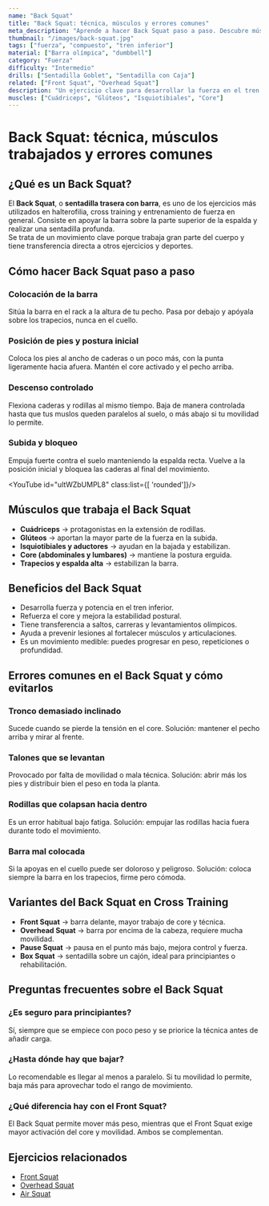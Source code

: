 ```yaml
---
name: "Back Squat"
title: "Back Squat: técnica, músculos y errores comunes"
meta_description: "Aprende a hacer Back Squat paso a paso. Descubre músculos trabajados, beneficios y errores comunes de la sentadilla trasera."
thumbnail: "/images/back-squat.jpg"
tags: ["fuerza", "compuesto", "tren inferior"]
material: ["Barra olímpica", "dumbbell"]
category: "Fuerza"
difficulty: "Intermedio"
drills: ["Sentadilla Goblet", "Sentadilla con Caja"]
related: ["Front Squat", "Overhead Squat"]
description: "Un ejercicio clave para desarrollar la fuerza en el tren inferior, enfocado en los cuádriceps, glúteos y isquiotibiales."
muscles: ["Cuádriceps", "Glúteos", "Isquiotibiales", "Core"]
---
```


# Back Squat: técnica, músculos trabajados y errores comunes 

## ¿Qué es un Back Squat?
El **Back Squat**, o **sentadilla trasera con barra**, es uno de los ejercicios más utilizados en halterofilia, cross training y entrenamiento de fuerza en general. Consiste en apoyar la barra sobre la parte superior de la espalda y realizar una sentadilla profunda.  
Se trata de un movimiento clave porque trabaja gran parte del cuerpo y tiene transferencia directa a otros ejercicios y deportes.  


## Cómo hacer Back Squat paso a paso  
### Colocación de la barra  
Sitúa la barra en el rack a la altura de tu pecho. Pasa por debajo y apóyala sobre los trapecios, nunca en el cuello.  

### Posición de pies y postura inicial  
Coloca los pies al ancho de caderas o un poco más, con la punta ligeramente hacia afuera. Mantén el core activado y el pecho arriba.  

### Descenso controlado  
Flexiona caderas y rodillas al mismo tiempo. Baja de manera controlada hasta que tus muslos queden paralelos al suelo, o más abajo si tu movilidad lo permite.  

### Subida y bloqueo  
Empuja fuerte contra el suelo manteniendo la espalda recta. Vuelve a la posición inicial y bloquea las caderas al final del movimiento.

<YouTube id="ultWZbUMPL8" class:list={[ 'rounded']}/>

## Músculos que trabaja el Back Squat  
- **Cuádriceps** → protagonistas en la extensión de rodillas.  
- **Glúteos** → aportan la mayor parte de la fuerza en la subida.  
- **Isquiotibiales y aductores** → ayudan en la bajada y estabilizan.  
- **Core (abdominales y lumbares)** → mantiene la postura erguida.  
- **Trapecios y espalda alta** → estabilizan la barra.  


## Beneficios del Back Squat  
- Desarrolla fuerza y potencia en el tren inferior.  
- Refuerza el core y mejora la estabilidad postural.  
- Tiene transferencia a saltos, carreras y levantamientos olímpicos.  
- Ayuda a prevenir lesiones al fortalecer músculos y articulaciones.  
- Es un movimiento medible: puedes progresar en peso, repeticiones o profundidad.

## Errores comunes en el Back Squat y cómo evitarlos  

### Tronco demasiado inclinado  
Sucede cuando se pierde la tensión en el core. Solución: mantener el pecho arriba y mirar al frente.  

### Talones que se levantan  
Provocado por falta de movilidad o mala técnica. Solución: abrir más los pies y distribuir bien el peso en toda la planta.  

### Rodillas que colapsan hacia dentro  
Es un error habitual bajo fatiga. Solución: empujar las rodillas hacia fuera durante todo el movimiento.  

### Barra mal colocada  
Si la apoyas en el cuello puede ser doloroso y peligroso. Solución: coloca siempre la barra en los trapecios, firme pero cómoda.  


## Variantes del Back Squat en Cross Training  
- **Front Squat** → barra delante, mayor trabajo de core y técnica.  
- **Overhead Squat** → barra por encima de la cabeza, requiere mucha movilidad.  
- **Pause Squat** → pausa en el punto más bajo, mejora control y fuerza.  
- **Box Squat** → sentadilla sobre un cajón, ideal para principiantes o rehabilitación. 

## Preguntas frecuentes sobre el Back Squat  

### ¿Es seguro para principiantes?  
Sí, siempre que se empiece con poco peso y se priorice la técnica antes de añadir carga.  

### ¿Hasta dónde hay que bajar?  
Lo recomendable es llegar al menos a paralelo. Si tu movilidad lo permite, baja más para aprovechar todo el rango de movimiento.  

### ¿Qué diferencia hay con el Front Squat?  
El Back Squat permite mover más peso, mientras que el Front Squat exige mayor activación del core y movilidad. Ambos se complementan.  


## Ejercicios relacionados  
- [Front Squat](/movimientos/front-squat)  
- [Overhead Squat](/movimientos/overhead-squat)  
- [Air Squat](/movimientos/air-squat)